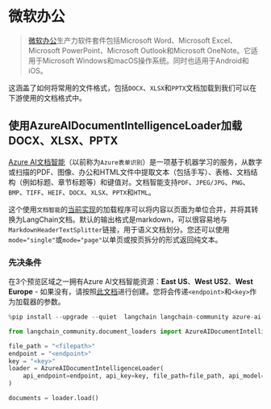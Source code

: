 # 微软办公

>[微软办公](https://www.office.com/)生产力软件套件包括Microsoft Word、Microsoft Excel、Microsoft PowerPoint、Microsoft Outlook和Microsoft OneNote。它适用于Microsoft Windows和macOS操作系统。同时也适用于Android和iOS。

这涵盖了如何将常用的文件格式，包括`DOCX`、`XLSX`和`PPTX`文档加载到我们可以在下游使用的文档格式中。


## 使用AzureAIDocumentIntelligenceLoader加载DOCX、XLSX、PPTX

[Azure AI文档智能](https://aka.ms/doc-intelligence)（以前称为`Azure表单识别`）是一项基于机器学习的服务，从数字或扫描的PDF、图像、办公和HTML文件中提取文本（包括手写）、表格、文档结构（例如标题、章节标题等）和键值对。文档智能支持`PDF`、`JPEG/JPG`、`PNG`、`BMP`、`TIFF`、`HEIF`、`DOCX`、`XLSX`、`PPTX`和`HTML`。

这个使用`文档智能`的[当前实现](https://aka.ms/di-langchain)的加载程序可以将内容以页面为单位合并，并将其转换为LangChain文档。默认的输出格式是markdown，可以很容易地与`MarkdownHeaderTextSplitter`链接，用于语义文档划分。您还可以使用`mode="single"`或`mode="page"`以单页或按页拆分的形式返回纯文本。

### 先决条件

在3个预览区域之一拥有Azure AI文档智能资源：**East US**、**West US2**、**West Europe** - 如果没有，请按照[此文档](https://learn.microsoft.com/azure/ai-services/document-intelligence/create-document-intelligence-resource?view=doc-intel-4.0.0)进行创建。您将会传递`<endpoint>`和`<key>`作为加载器的参数。

```python
%pip install --upgrade --quiet  langchain langchain-community azure-ai-documentintelligence

from langchain_community.document_loaders import AzureAIDocumentIntelligenceLoader

file_path = "<filepath>"
endpoint = "<endpoint>"
key = "<key>"
loader = AzureAIDocumentIntelligenceLoader(
    api_endpoint=endpoint, api_key=key, file_path=file_path, api_model="prebuilt-layout"
)

documents = loader.load()
```
